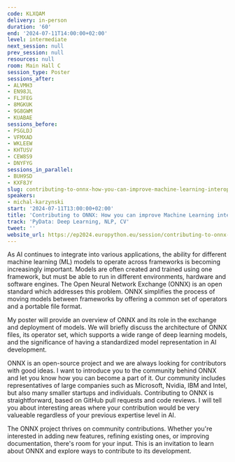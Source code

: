 ```yaml
---
code: KLXQAM
delivery: in-person
duration: '60'
end: '2024-07-11T14:00:00+02:00'
level: intermediate
next_session: null
prev_session: null
resources: null
room: Main Hall C
session_type: Poster
sessions_after:
- ALVMH3
- EN98JL
- FLJFEG
- 8MGKUK
- 9G8GWM
- KUABAE
sessions_before:
- PSGLDJ
- VFMXAD
- WKLEEW
- KHTUSV
- CEW8S9
- DNYFYG
sessions_in_parallel:
- BUH9SD
- KXF8JY
slug: contributing-to-onnx-how-you-can-improve-machine-learning-interoperability
speakers:
- michal-karzynski
start: '2024-07-11T13:00:00+02:00'
title: 'Contributing to ONNX: How you can improve Machine Learning interoperability'
track: 'PyData: Deep Learning, NLP, CV'
tweet: ''
website_url: https://ep2024.europython.eu/session/contributing-to-onnx-how-you-can-improve-machine-learning-interoperability
---
```


As AI continues to integrate into various applications, the ability for different machine learning (ML) models to operate across frameworks is becoming increasingly important. Models are often created and trained using one framework, but must be able to run in different environments, hardware and software engines. The Open Neural Network Exchange (ONNX) is an open standard which addresses this problem. ONNX simplifies the process of moving models between frameworks by offering a common set of operators and a portable file format.

My poster will provide an overview of ONNX and its role in the exchange and deployment of models. We will briefly discuss the architecture of ONNX files, its operator set, which supports a wide range of deep learning models, and the significance of having a standardized model representation in AI development.

ONNX is an open-source project and we are always looking for contributors with good ideas. I want to introduce you to the community behind ONNX and let you know how you can become a part of it. Our community includes representatives of large companies such as Microsoft, Nvidia, IBM and Intel, but also many smaller startups and individuals. Contributing to ONNX is straightforward, based on GitHub pull requests and code reviews. I will tell you about interesting areas where your contribution would be very valueable regardless of your previous expertise level in AI.

The ONNX project thrives on community contributions. Whether you're interested in adding new features, refining existing ones, or improving documentation, there's room for your input. This is an invitation to learn about ONNX and explore ways to contribute to its development.
